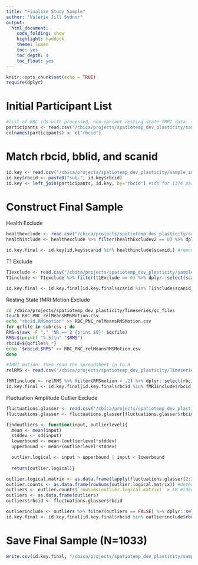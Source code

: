 ```yaml
---
title: "Finalize Study Sample"
author: "Valerie Jill Sydnor"
output:
  html_document:
    code_folding: show
    highlight: haddock
    theme: lumen
    toc: yes
    toc_depth: 4
    toc_float: yes
---
```


```r
knitr::opts_chunk$set(echo = TRUE)
require(dplyr)
```

# Initial Participant List

```r
#list of RBC ids with processed, non-variant resting state fMRI data: ses-PNC1_task-rest_acq-singleband_space-fsLR_den-91k, N = 1374
participants <- read.csv("/cbica/projects/spatiotemp_dev_plasticity/sample_info/PNC/PNC_timeseries_processed.txt", header=F)
colnames(participants) <- c("rbcid") 
```

# Match rbcid, bblid, and scanid

```r
id.key <- read.csv("/cbica/projects/spatiotemp_dev_plasticity/sample_info/PNC/bblid_scanid_reid.csv") #bblid-scanid-rbcid match
id.key$rbcid <- paste0("sub-", id.key$rbcid)
id.key <- left_join(participants, id.key, by="rbcid") #ids for 1374 participants with resting fMRI
```

# Construct Final Sample

Health Exclude
```r
healthexclude <- read.csv("/cbica/projects/spatiotemp_dev_plasticity/sample_info/PNC/n1601_health_20170421.csv")
healthinclude <- healthexclude %>% filter(healthExcludev2 == 0) %>% dplyr::select(scanid) 

id.key.final <- id.key[id.key$scanid %in% healthinclude$scanid,] #remove 120 health exclude participants from the initial sample of 1374 with resting fMRI, remaining N = 1254
```

T1 Exclude
```r
T1exclude <- read.csv("/cbica/projects/spatiotemp_dev_plasticity/sample_info/PNC/n1601_t1QaData_20170306.csv")
T1include <- T1exclude %>% filter(t1Exclude == 0) %>% dplyr::select(scanid)

id.key.final <- id.key.final[id.key.final$scanid %in% T1include$scanid,] #remove 23 participants with bad T1 data, remaining N = 1231
```

Resting State fMRI Motion Exclude
```bash
cd /cbica/projects/spatiotemp_dev_plasticity/Timeseries/qc_files
touch RBC_PNC_relMeansRMSMotion.csv
echo "rbcid,RMSmotion" >> RBC_PNC_relMeansRMSMotion.csv
for qcfile in sub*csv ; do
RMS=$(awk -F "," 'NR == 2 {print $8}' $qcfile)
RMS=$(printf "%.5f\n" "$RMS")
rbcid=${qcfile%%_*}
echo "$rbcid,$RMS" >> RBC_PNC_relMeansRMSMotion.csv
done
```
```r
#fMRI motion: then read the spreadsheet in to R
relRMS <- read.csv("/cbica/projects/spatiotemp_dev_plasticity/Timeseries/qc_files/RBC_PNC_relMeansRMSMotion.csv")
```

```r
fMRIinclude <- relRMS %>% filter(RMSmotion < .2) %>% dplyr::select(rbcid)
id.key.final <- id.key.final[id.key.final$rbcid %in% fMRIinclude$rbcid,] #remove 179 participants with fMRI mean relative RMS motion > 0.2, remaining N = 1052
```

Fluctuation Amplitude Outlier Exclude
```r
fluctuations.glasser <- read.csv("/cbica/projects/spatiotemp_dev_plasticity/FluctuationAmplitude/PNC/fluctuationamplitude_subxregion_glasser360.csv") #regional fluctuation amplitude spreadsheet generated by fluctuation_amplitude/parcellate.Rmd
fluctuations.glasser <- fluctuations.glasser[fluctuations.glasser$rbcid %in% id.key.final$rbcid,] #data for just the remaining N = 1052 for outlier identification
```

```r
findoutliers <- function(input, outlierlevel){
  mean <- mean(input)
  stddev <- sd(input)
  lowerbound <- mean-(outlierlevel*stddev) 
  upperbound <- mean+(outlierlevel*stddev)

  outlier.logical <- input > upperbound | input < lowerbound
  
  return(outlier.logical)}

outlier.logical.matrix <- as.data.frame(lapply(fluctuations.glasser[2:361], function(x){findoutliers(x,4)})) #identify outliers on a parcel (column) basis, based on threshold of +- 4 SD from the mean
outlier.counts <- as.data.frame(rowSums(outlier.logical.matrix)) #determine how many parcels each participant (row) is an outlier in 
outliers <- outlier.counts$`rowSums(outlier.logical.matrix)` > 18 #identify participants with outlier data in more than 5% of glasser parcels
outliers <- as.data.frame(outliers)
outliers$rbcid <- fluctuations.glasser$rbcid

outlierinclude <- outliers %>% filter(outliers == FALSE) %>% dplyr::select(rbcid)
id.key.final <- id.key.final[id.key.final$rbcid %in% outlierinclude$rbcid,] #remove 19 participants with outlier fluctuation amplitude data from the 1052, FINAL N = 1033
```

# Save Final Sample (N=1033)

```r
write.csv(id.key.final, "/cbica/projects/spatiotemp_dev_plasticity/sample_info/PNC/FinalSample_spatiotempdevplasticity_N1033.csv", quote = F, row.names = F)
```
